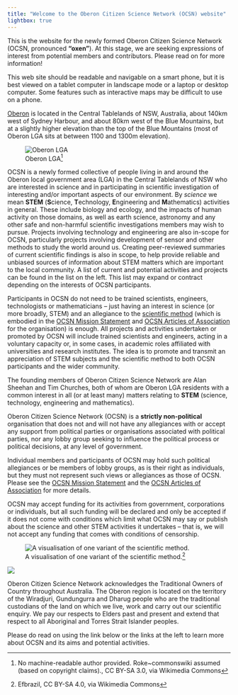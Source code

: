 ```yaml
---
title: "Welcome to the Oberon Citizen Science Network (OCSN) website"
lightbox: true
---
```


This is the website for the newly formed Oberon Citizen Science Network (OCSN, pronounced **"oxen"**). At this stage, we are seeking expressions of interest from potential members and contributors. Please read on for more information!

:::{.callout-tip}
This web site should be readable and navigable on a smart phone, but it is best viewed on a tablet computer in landscape mode or a laptop or desktop computer. Some features such as interactive maps may be difficult to use on a phone.
:::

::: {.aside}
[Oberon](https://en.wikipedia.org/wiki/Oberon_Council) is located in the Central Tablelands of NSW, Australia, about 140km west of Sydney Harbour, and about 80km west of the Blue Mountains, but at a slightly higher elevation than the top of the Blue Mountains (most of Oberon LGA sits at between 1100 and 1300m elevation).

![Oberon LGA^[No machine-readable author provided. Roke~commonswiki assumed (based on copyright claims)., CC BY-SA 3.0, via Wikimedia Commons]](assets/Oberon_LGA_NSW.png){.lightbox}
:::

OCSN is a newly formed collective of people living in and around the Oberon local government area (LGA) in the Central Tablelands of NSW who are interested in science and in participating in scientific investigation of interesting and/or important aspects of our environment. By _science_  we mean **STEM** (**S**cience, **T**echnology, **E**ngineering and **M**athematics) activities in general. These include biology and ecology, and the impacts of human activity on those domains, as well as earth science, astronomy and any other safe and non-harmful scientific investigations members may wish to pursue. Projects involving technology and engineering are also in-scope for OCSN, particularly projects involving development of sensor and other methods to study the world around us. Creating peer-reviewed summaries of current scientific findings is also in scope, to help provide reliable and unbiased sources of information about STEM matters which are important to the local community. A list of current and potential activities and projects can be found in the list on the left. This list may expand or contract depending on the interests of OCSN participants.

Participants in OCSN do not need to be trained scientists, engineers, technologists or mathematicians -- just having an interest in science (or more broadly, STEM) and an allegiance to the [scientific method](https://en.wikipedia.org/wiki/Scientific_method) (which is embodied in the [OCSN Mission Statement](ocsn_mission_statement.html) and [OCSN Articles of Association](ocsn_articles_of_association.html) for the organisation) is enough. All projects and activities undertaken or promoted by OCSN will include trained scientists and engineers, acting in a voluntary capacity or, in some cases, in academic roles affiliated with universities and research institutes. The idea is to promote and transmit an appreciation of STEM subjects and the scientific method to both OCSN participants and the wider community. 

::: {.aside}
The founding members of Oberon Citizen Science Network are Alan Sheehan and Tim Churches, both of whom are Oberon LGA residents with a common interest in all (or at least many) matters relating to **STEM** (science, technology, engineering and mathematics).
:::


::: {.callout-note title="Strictly Non-political" appearance="simple"}
Oberon Citizen Science Network (OCSN) is a **strictly non-political** organisation that does not and will not have any allegiances with or accept any support from political parties or organisations associated with political parties, nor any lobby group seeking to influence the political process or political decisions, at any level of government. 

Individual members and participants of OCSN may hold such political allegiances or be members of lobby groups, as is their right as individuals, but they must not represent such views or allegiances as those of OCSN. Please see the [OCSN Mission Statement](ocsn_mission_statement.html) and the [OCSN Articles of Association](ocsn_articles_of_association.html) for more details.

OCSN may accept funding for its activities from government, corporations or individuals, but all such funding will be declared and only be accepted if it does not come with conditions which limit what OCSN may say or publish about the science and other STEM activities it undertakes -- that is, we will not accept any funding that comes with conditions of censorship.
:::

::: {.aside}
![A visualisation of one variant of the scientific method.^[Efbrazil, CC BY-SA 4.0, via Wikimedia Commons]](assets/The_Scientific_Method.png)
:::

::::: {.callout-important title="Acknowledgement of Country" appearance="simple"}

:::: {layout="[ 25, 75 ]"}

::: {#first-column}
![](assets/first_nations_flags.png)
:::

::: {#second-column}
Oberon Citizen Science Network acknowledges the Traditional Owners of Country throughout Australia. The Oberon region is located on the territory of the Wiradjuri, Gundungurra and Dharug people who are the traditional custodians of the land on which we live, work and carry out our scientific enquiry. We pay our respects to Elders past and present and extend that respect to all Aboriginal and Torres Strait Islander peoples.
:::

::::

:::::

Please do read on using the link below or the links at the left to learn more about OCSN and its aims and potential activities.
